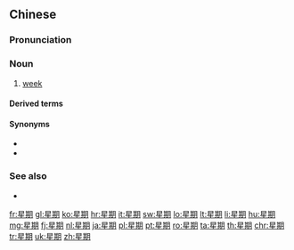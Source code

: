 ==Chinese==
{{zh-forms}}

===Pronunciation===
{{zh-pron
|m=xīng期
|ma=y
|c=sing1 kei4
|c-t=lhen1 kei3
|h=pfs=sên-khì
|mn=seng-kî
|mn-t=cên1 ki5
|w=1xin qi
|cat=n
}}

===Noun===
{{zh-noun}}

# [[week]]

====Derived terms====
{{zh-der|星期一|星期二|星期三|星期四|星期五|星期六|星期日|星期天|星期幾}}

====Synonyms====
* {{zh-l|禮拜}}
* {{zh-l|週}}

===See also===
* {{list:days of the week/zh}}

{{zh-cat|Time|Beginning}}

[[fr:星期]]
[[gl:星期]]
[[ko:星期]]
[[hr:星期]]
[[it:星期]]
[[sw:星期]]
[[lo:星期]]
[[lt:星期]]
[[li:星期]]
[[hu:星期]]
[[mg:星期]]
[[fj:星期]]
[[nl:星期]]
[[ja:星期]]
[[pl:星期]]
[[pt:星期]]
[[ro:星期]]
[[ta:星期]]
[[th:星期]]
[[chr:星期]]
[[tr:星期]]
[[uk:星期]]
[[zh:星期]]